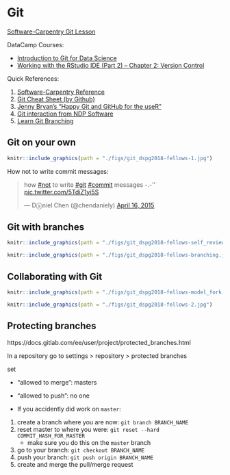 # Git

[Software-Carpentry Git Lesson][3]

DataCamp Courses:

- [Introduction to Git for Data Science][1]
- [Working with the RStudio IDE (Part 2) -- Chapter 2: Version Control][2]

Quick References:

1. [Software-Carpentry Reference][5]
2. [Git Cheat Sheet (by Github)][4]
3. [Jenny Bryan's "Happy Git and GitHub for the useR"][6]
4. [Git interaction from NDP Software][7]
5. [Learn Git Branching][8]

## Git on your own

```r
knitr::include_graphics(path = "./figs/git_dspg2018-fellows-1.jpg")
```

How not to write commit messages:

<blockquote class="twitter-tweet" data-lang="en"><p lang="en" dir="ltr">how <a href="https://twitter.com/hashtag/not?src=hash&amp;ref_src=twsrc%5Etfw">#not</a> to write <a href="https://twitter.com/hashtag/git?src=hash&amp;ref_src=twsrc%5Etfw">#git</a> <a href="https://twitter.com/hashtag/commit?src=hash&amp;ref_src=twsrc%5Etfw">#commit</a> messages  -.-&#39;&#39; <a href="http://t.co/5TdiZ1yi5S">pic.twitter.com/5TdiZ1yi5S</a></p>&mdash; Dⓐniel Chen (@chendaniely) <a href="https://twitter.com/chendaniely/status/588826374208618496?ref_src=twsrc%5Etfw">April 16, 2015</a></blockquote>
<script async src="https://platform.twitter.com/widgets.js" charset="utf-8"></script>

## Git with branches

```r
knitr::include_graphics(path = "./figs/git_dspg2018-fellows-self_review.jpg")
```

```r
knitr::include_graphics(path = "./figs/git_dspg2018-fellows-branching.jpg")
```

## Collaborating with Git

```r
knitr::include_graphics(path = "./figs/git_dspg2018-fellows-model_fork.jpg")
```

```r
knitr::include_graphics(path = "./figs/git_dspg2018-fellows-2.jpg")
```

## Protecting branches

https://docs.gitlab.com/ee/user/project/protected_branches.html

In a repository go to settings > repository > protected branches

set

- "allowed to merge": masters
- "allowed to push": no one


- If you accidently did work on `master`:

1. create a branch where you are now: `git branch BRANCH_NAME`
2. reset master to where you were: `git reset --hard COMMIT_HASH_FOR_MASTER`
    - make sure you do this on the `master` branch
3. go to your branch: `git checkout BRANCH_NAME`
4. push your branch: `git push origin BRANCH_NAME`
5. create and merge the pull/merge request

[1]: https://www.datacamp.com/courses/introduction-to-git-for-data-science
[2]: https://www.datacamp.com/courses/working-with-the-rstudio-ide-part-2
[3]: http://swcarpentry.github.io/git-novice/
[4]: https://services.github.com/on-demand/downloads/github-git-cheat-sheet.pdf
[5]: http://swcarpentry.github.io/git-novice/reference/
[6]: http://happygitwithr.com/
[7]: http://ndpsoftware.com/git-cheatsheet.html
[8]: https://learngitbranching.js.org/
